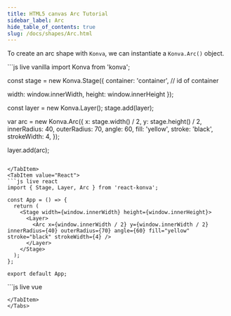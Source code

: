 ---
title: HTML5 canvas Arc Tutorial
sidebar_label: Arc
hide_table_of_contents: true
slug: /docs/shapes/Arc.html
---

To create an arc shape with `Konva`, we can instantiate a `Konva.Arc()` object.



<Tabs>
  <TabItem value="Vanilla" default>
```js live vanilla
import Konva from 'konva';

const stage = new Konva.Stage({
  container: 'container', // id of container <div>
  width: window.innerWidth,
  height: window.innerHeight
});

const layer = new Konva.Layer();
stage.add(layer);


var arc = new Konva.Arc({
    x: stage.width() / 2,
    y: stage.height() / 2,
    innerRadius: 40,
    outerRadius: 70,
    angle: 60,
    fill: 'yellow',
    stroke: 'black',
    strokeWidth: 4,
});

layer.add(arc);
```

</TabItem>
<TabItem value="React">
```js live react
import { Stage, Layer, Arc } from 'react-konva';

const App = () => {
  return (
    <Stage width={window.innerWidth} height={window.innerHeight}>
      <Layer>
        <Arc x={window.innerWidth / 2} y={window.innerWidth / 2} innerRadius={40} outerRadius={70} angle={60} fill="yellow" stroke="black" strokeWidth={4} />
      </Layer>
    </Stage>
  );
};

export default App;
```
</TabItem>
<TabItem value="Vue">
```js live vue
<template>
  <v-stage :config="{ width, height }">
    <v-layer>
      <v-arc :config="arcConfig">
      </v-arc>
    </v-layer>
  </v-stage>
</template>

<script setup>
const width = window.innerWidth;
const height = window.innerHeight;

const arcConfig = {
  x: width / 2,
  y: height / 2,
  innerRadius: 40,
  outerRadius: 70,
  angle: 60,
  fill: 'yellow',
  stroke: 'black',
  strokeWidth: 4,
};
</script>
```
</TabItem>
</Tabs>


